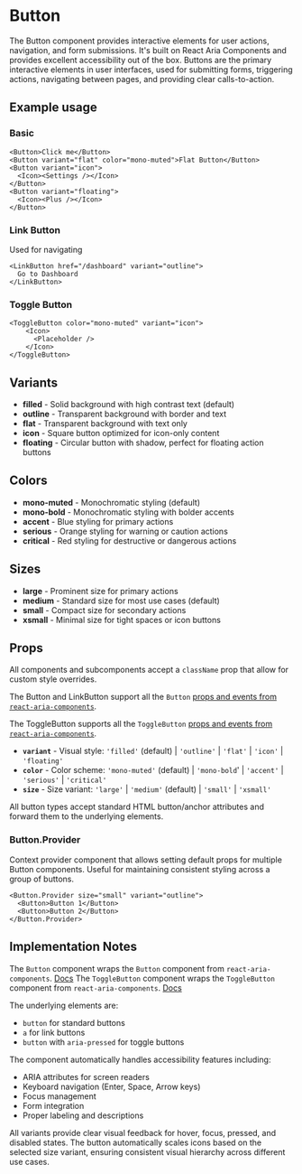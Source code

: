 

<Meta of={ButtonStories} />

# Button
The Button component provides interactive elements for user actions, navigation, and form submissions. It's built on React Aria Components and provides excellent accessibility out of the box. Buttons are the primary interactive elements in user interfaces, used for submitting forms, triggering actions, navigating between pages, and providing clear calls-to-action.

## Example usage

### Basic
```tsx
<Button>Click me</Button>
<Button variant="flat" color="mono-muted">Flat Button</Button>
<Button variant="icon">
  <Icon><Settings /></Icon>
</Button>
<Button variant="floating">
  <Icon><Plus /></Icon>
</Button>
```

<Canvas of={ButtonStories.Default} />

### Link Button
Used for navigating
```tsx
<LinkButton href="/dashboard" variant="outline">
  Go to Dashboard
</LinkButton>
```

### Toggle Button
```tsx
<ToggleButton color="mono-muted" variant="icon">
    <Icon>
      <Placeholder />
    </Icon>
</ToggleButton>
```

## Variants

* **filled** - Solid background with high contrast text (default)
* **outline** - Transparent background with border and text
* **flat** - Transparent background with text only
* **icon** - Square button optimized for icon-only content
* **floating** - Circular button with shadow, perfect for floating action buttons

## Colors

* **mono-muted** - Monochromatic styling (default)
* **mono-bold** - Monochromatic styling with bolder accents
* **accent** - Blue styling for primary actions
* **serious** - Orange styling for warning or caution actions
* **critical** - Red styling for destructive or dangerous actions

## Sizes

* **large** - Prominent size for primary actions
* **medium** - Standard size for most use cases (default)
* **small** - Compact size for secondary actions
* **xsmall** - Minimal size for tight spaces or icon buttons

## Props
All components and subcomponents accept a `className` prop that allow for custom style overrides.

The Button and LinkButton support all the `Button` [props and events from `react-aria-components`](https://react-spectrum.adobe.com/react-aria/Button.html#props).

The ToggleButton supports all the `ToggleButton` [props and events from `react-aria-components`](https://react-spectrum.adobe.com/react-aria/ToggleButton.html#props).

* **`variant`** - Visual style: `'filled'` (default) | `'outline'` | `'flat'` | `'icon'` | `'floating'`
* **`color`** - Color scheme: `'mono-muted'` (default) | `'mono-bold`' | `'accent'` | `'serious'` | `'critical'`
* **`size`** - Size variant: `'large'` | `'medium'` (default) | `'small'` |  `'xsmall'`

All button types accept standard HTML button/anchor attributes and forward them to the underlying elements.

### Button.Provider
Context provider component that allows setting default props for multiple Button components. Useful for maintaining consistent styling across a group of buttons.

```tsx
<Button.Provider size="small" variant="outline">
  <Button>Button 1</Button>
  <Button>Button 2</Button>
</Button.Provider>
```

## Implementation Notes
The `Button` component wraps the `Button` component from `react-aria-components`. [Docs](https://react-spectrum.adobe.com/react-spectrum/Button.html)
The `ToggleButton` component wraps the `ToggleButton` component from `react-aria-components`. [Docs](https://react-spectrum.adobe.com/react-aria/ToggleButton.html)

The underlying elements are:
- `button` for standard buttons
- `a` for link buttons
- `button` with `aria-pressed` for toggle buttons

The component automatically handles accessibility features including:
- ARIA attributes for screen readers
- Keyboard navigation (Enter, Space, Arrow keys)
- Focus management
- Form integration
- Proper labeling and descriptions

All variants provide clear visual feedback for hover, focus, pressed, and disabled states. The button automatically scales icons based on the selected size variant, ensuring consistent visual hierarchy across different use cases.
